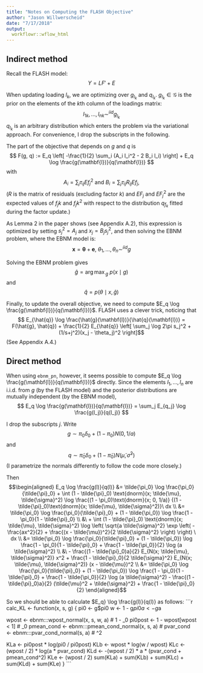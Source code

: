 ```yaml
---
title: "Notes on Computing the FLASH Objective"
author: "Jason Willwerscheid"
date: "7/17/2018"
output:
  workflowr::wflow_html
---
```


## Indirect method

Recall the FLASH model:
$$ Y = LF' + E $$

When updating loading $l_k$, we are optimizing over $g_{l_k}$ and $q_{l_k}$. $g_{l_k} \in \mathcal{G}$ is the prior on the elements of the $k$th column of the loadings matrix:
$$ l_{1k}, \ldots, l_{nk} \sim^{iid} g_{l_k} $$
$q_{l_k}$ is an arbitrary distribution which enters the problem via the variational approach. For convenience, I drop the subscripts in the following.

The part of the objective that depends on $g$ and $q$ is
$$ F(g, q) := E_q \left[ -\frac{1}{2} \sum_i (A_i l_i^2 - 2 B_i l_i) \right]
+ E_q \log \frac{g(\mathbf{l})}{q(\mathbf{l})} $$
with
$$ A_i = \sum_j \tau_{ij} Ef^2_j \text{ and }
B_i = \sum_j \tau_{ij} R_{ij} Ef_j, $$
($R$ is the matrix of residuals (excluding factor $k$) and $EF_j$ and $EF^2_j$ are the expected values of $f_jk$ and $f_jk^2$ with respect to the distribution $q_{f_k}$ fitted during the factor update.)

As Lemma 2 in the paper shows (see Appendix A.2), this expression is optimized by setting $s_j^2 = A_j$ and $x_j = B_j s_j^2$, and then solving the EBNM problem, where the EBNM model is:
$$ \mathbf{x} = \mathbf{\theta} + \mathbf{e},\ \theta_1, \ldots, \theta_n \sim^{iid} g $$

Solving the EBNM problem gives 
$$\hat{g} = {\arg \max}_g\ p(x \mid g) $$ 
and
$$ \hat{q} = p(\theta \mid x, \hat{g}) $$

Finally, to update the overall objective, we need to compute $E_q \log \frac{g(\mathbf{l})}{q(\mathbf{l})}$. FLASH uses a clever trick, noticing that
$$ E_{\hat{q}} \log \frac{\hat{g}(\mathbf{l})}{\hat{q}(\mathbf{l})}
= F(\hat{g}, \hat{q}) + \frac{1}{2} 
E_{\hat{q}} \left[ \sum_j \log 2\pi s_j^2 + (1/s+j^2)(x_j - \theta_j)^2 \right]$$
(See Appendix A.4.)

## Direct method

When using `ebnm_pn`, however, it seems possible to compute $E_q \log \frac{g(\mathbf{l})}{q(\mathbf{l})}$ directly. Since the elements $l_1, \ldots, l_n$ are i.i.d. from $g$ (by the FLASH model) and the posterior distributions are mutually independent (by the EBNM model),
$$ E_q \log \frac{g(\mathbf{l})}{q(\mathbf{l})}
= \sum_j E_{q_j} \log \frac{g(l_j)}{q(l_j)} $$

I drop the subscripts $j$. Write
$$ g \sim \pi_0 \delta_0 + (1 - \pi_0) N(0, 1/a) $$
and
$$ q \sim \tilde{\pi}_0 \delta_0 + (1 - \tilde{\pi}_0) N(\tilde{\mu}, \tilde{\sigma}^2) $$
(I parametrize the normals differently to follow the code more closely.)

Then
$$\begin{aligned}
E_q \log \frac{g(l)}{q(l)}
&= \tilde{\pi_0} \log \frac{\pi_0}{\tilde{\pi}_0}
+ \int (1 - \tilde{\pi}_0) \text{dnorm}(x; \tilde{\mu}, \tilde{\sigma}^2)
\log \frac{(1 - \pi_0)\text{dnorm}(x; 0, 1/a)}
{(1 - \tilde{\pi}_0)\text{dnorm}(x; \tilde{\mu}, \tilde{\sigma}^2)}\ dx \\
&= \tilde{\pi_0} \log \frac{\pi_0}{\tilde{\pi}_0}
+ (1 - \tilde{\pi_0}) \log \frac{1 - \pi_0}{1 - \tilde{\pi}_0} \\
&\ 
+ \int (1 - \tilde{\pi}_0) \text{dnorm}(x; \tilde{\mu}, \tilde{\sigma}^2)
\log \left( \sqrt{a \tilde{\sigma}^2} 
\exp \left( -\frac{ax^2}{2} + \frac{(x - \tilde{\mu})^2}{2 \tilde{\sigma}^2} \right) \right)
\ dx \\
&= \tilde{\pi_0} \log \frac{\pi_0}{\tilde{\pi}_0}
+ (1 - \tilde{\pi_0}) \log \frac{1 - \pi_0}{1 - \tilde{\pi}_0} 
+ \frac{1 - \tilde{\pi_0}}{2} \log (a \tilde{\sigma}^2) \\
&\ 
- \frac{(1 - \tilde{\pi}_0)a}{2} E_{N(x; \tilde{\mu}, \tilde{\sigma}^2)} x^2 + \frac{1 - \tilde{\pi}_0}{2 \tilde{\sigma}^2} E_{N(x; \tilde{\mu}, \tilde{\sigma}^2)} (x - \tilde{\mu})^2 \\
&= \tilde{\pi_0} \log \frac{\pi_0}{\tilde{\pi}_0}
+ (1 - \tilde{\pi_0}) \log \frac{1 - \pi_0}{1 - \tilde{\pi}_0} 
+ \frac{1 - \tilde{\pi_0}}{2} \log (a \tilde{\sigma}^2)
- \frac{(1 - \tilde{\pi}_0)a}{2} (\tilde{\mu}^2 + \tilde{\sigma}^2)
+ \frac{1 - \tilde{\pi}_0}{2}
\end{aligned}$$

So we should be able to calculate $E_q} \log \frac{g(l)}{q(l)} as follows:
```r
calc_KL <- function(x, s, g) {
  pi0 <- g$pi0
  w <- 1 - g$pi0
  a <- g$a
  
  wpost <- ebnm:::wpost_normal(x, s, w, a) # 1 - \tilde{\pi}_0
  pi0post <- 1 - wpost[wpost < 1] # \tilde{\pi}_0
  pmean_cond <- ebnm:::pmean_cond_normal(x, s, a) # \tilde{\mu}
  pvar_cond <- ebnm:::pvar_cond_normal(s, a) # \tilde{\sigma}^2

  KLa <- pi0post * log(pi0 / pi0post)
  KLb <- wpost * log(w / wpost)
  KLc <- (wpost / 2) * log(a * pvar_cond)
  KLd <- -(wpost / 2) * a * (pvar_cond + pmean_cond^2)
  KLe <- (wpost / 2)
  sum(KLa) + sum(KLb) + sum(KLc) + sum(KLd) + sum(KLe)
}
```
